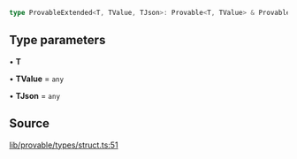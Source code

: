 ```ts
type ProvableExtended<T, TValue, TJson>: Provable<T, TValue> & ProvableExtension<T, TJson>;
```

## Type parameters

• **T**

• **TValue** = `any`

• **TJson** = `any`

## Source

[lib/provable/types/struct.ts:51](https://github.com/o1-labs/o1js/blob/fd7bd4b02f4f7cc1057cd423261d70c22275763a/src/lib/provable/types/struct.ts#L51)
